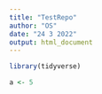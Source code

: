 ```yaml
---
title: "TestRepo"
author: "OS"
date: "24 3 2022"
output: html_document
---
```


```r
library(tidyverse)
```

```r
a <- 5
```

